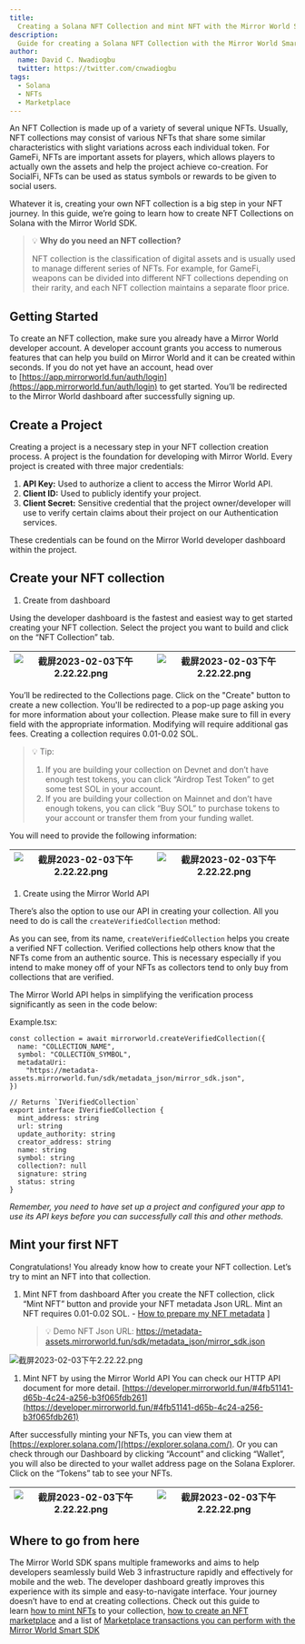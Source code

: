 ```yaml
---
title:
  Creating a Solana NFT Collection and mint NFT with the Mirror World Smart SDK
description:
  Guide for creating a Solana NFT Collection with the Mirror World Smart SDK
author:
  name: David C. Nwadiogbu
  twitter: https://twitter.com/cnwadiogbu
tags:
  - Solana
  - NFTs
  - Marketplace
---
```


An NFT Collection is made up of a variety of several unique NFTs. Usually, NFT
collections may consist of various NFTs that share some similar characteristics
with slight variations across each individual token. For GameFi, NFTs are
important assets for players, which allows players to actually own the assets
and help the project achieve co-creation. For SocialFi, NFTs can be used as
status symbols or rewards to be given to social users.

Whatever it is, creating your own NFT collection is a big step in your NFT
journey. In this guide, we’re going to learn how to create NFT Collections on
Solana with the Mirror World SDK.

> 💡 **Why do you need an NFT collection?**
>
> NFT collection is the classification of digital assets and is usually used to
> manage different series of NFTs. For example, for GameFi, weapons can be
> divided into different NFT collections depending on their rarity, and each NFT
> collection maintains a separate floor price.

## Getting Started

To create an NFT collection, make sure you already have a Mirror World developer
account. A developer account grants you access to numerous features that can
help you build on Mirror World and it can be created within seconds. If you do
not yet have an account, head over
to [https://app.mirrorworld.fun/auth/login](https://app.mirrorworld.fun/auth/login)
to get started. You’ll be redirected to the Mirror World dashboard after
successfully signing up.

## Create a Project

Creating a project is a necessary step in your NFT collection creation process.
A project is the foundation for developing with Mirror World. Every project is
created with three major credentials:

1. **API Key:** Used to authorize a client to access the Mirror World API.
2. **Client ID:** Used to publicly identify your project.
3. **Client Secret:** Sensitive credential that the project owner/developer will
   use to verify certain claims about their project on our Authentication
   services.

These credentials can be found on the Mirror World developer dashboard within
the project.

## Create your NFT collection

1. Create from dashboard

Using the developer dashboard is the fastest and easiest way to get started
creating your NFT collection. Select the project you want to build and click on
the “NFT Collection” tab.

| ![截屏2023-02-03下午2.22.22.png](/docs/images/tutorials/collection-1.png) | ![截屏2023-02-03下午2.22.22.png](/docs/images/tutorials/collection-2.png) |
| ------------------------------------------------------------------------- | ------------------------------------------------------------------------- |

You’ll be redirected to the Collections page. Click on the "Create" button to
create a new collection. You'll be redirected to a pop-up page asking you for
more information about your collection. Please make sure to fill in every field
with the appropriate information. Modifying will require additional gas fees.
Creating a collection requires 0.01-0.02 SOL.

> 💡 Tip:
>
> 1. If you are building your collection on Devnet and don’t have enough test
>    tokens, you can click “Airdrop Test Token” to get some test SOL in your
>    account.
> 2. If you are building your collection on Mainnet and don’t have enough
>    tokens, you can click “Buy SOL” to purchase tokens to your account or
>    transfer them from your funding wallet.

You will need to provide the following information:

| ![截屏2023-02-03下午2.22.22.png](/docs/images/tutorials/collection-3.png) | ![截屏2023-02-03下午2.22.22.png](/docs/images/tutorials/collection-4.png) |
| ------------------------------------------------------------------------- | ------------------------------------------------------------------------- |

1. Create using the Mirror World API

There’s also the option to use our API in creating your collection. All you need
to do is call the `createVerifiedCollection` method:

As you can see, from its name, `createVerifiedCollection` helps you create a
verified NFT collection. Verified collections help others know that the NFTs
come from an authentic source. This is necessary especially if you intend to
make money off of your NFTs as collectors tend to only buy from collections that
are verified.

The Mirror World API helps in simplifying the verification process significantly
as seen in the code below:

Example.tsx:

```tsx
const collection = await mirrorworld.createVerifiedCollection({
  name: "COLLECTION_NAME",
  symbol: "COLLECTION_SYMBOL",
  metadataUri:
    "https://metadata-assets.mirrorworld.fun/sdk/metadata_json/mirror_sdk.json",
})

// Returns `IVerifiedCollection`
export interface IVerifiedCollection {
  mint_address: string
  url: string
  update_authority: string
  creator_address: string
  name: string
  symbol: string
  collection?: null
  signature: string
  status: string
}
```

_Remember, you need to have set up a project and configured your app to use its
API keys before you can successfully call this and other methods._

## Mint your first NFT

Congratulations! You already know how to create your NFT collection. Let’s try
to mint an NFT into that collection.

1. Mint NFT from dashboard After you create the NFT collection, click “Mint NFT”
   button and provide your NFT metadata Json URL. Mint an NFT requires 0.01-0.02
   SOL. -
   [How to prepare my NFT metadata](https://docs.mirrorworld.fun/guides/how-to-prepare-nft-metadata)
   ]
   > 💡 Demo NFT Json URL:
   > https://metadata-assets.mirrorworld.fun/sdk/metadata_json/mirror_sdk.json

![截屏2023-02-03下午2.22.22.png](/docs/images/tutorials/collection-6.png)

1. Mint NFT by using the Mirror World API You can check our HTTP API document
   for more detail.
   [https://developer.mirrorworld.fun/#4fb51141-d65b-4c24-a256-b3f065fdb261](https://developer.mirrorworld.fun/#4fb51141-d65b-4c24-a256-b3f065fdb261)

After successfully minting your NFTs, you can view them at
[https://explorer.solana.com/](https://explorer.solana.com/). Or you can check
through our Dashboard by clicking “Account” and clicking “Wallet”, you will also
be directed to your wallet address page on the Solana Explorer. Click on the
“Tokens” tab to see your NFTs.

| ![截屏2023-02-03下午2.22.22.png](/docs/images/tutorials/collection-8.png) | ![截屏2023-02-03下午2.22.22.png](/docs/images/tutorials/collection-9.png) |
| ------------------------------------------------------------------------- | ------------------------------------------------------------------------- |

## Where to go from here

The Mirror World SDK spans multiple frameworks and aims to help developers
seamlessly build Web 3 infrastructure rapidly and effectively for mobile and the
web. The developer dashboard greatly improves this experience with its simple
and easy-to-navigate interface. Your journey doesn’t have to end at creating
collections. Check out this guide to
learn [how to mint NFTs](/guides/how-to-mint-nfts-on-solana) to your
collection, [how to create an NFT marketplace](/guides/how-to-create-nft-marketplace)
and a list
of [Marketplace transactions you can perform with the Mirror World Smart SDK](/guides/marketplace-transactions-with-mirrorworld-sdk)
